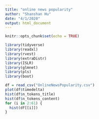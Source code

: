 ```yaml
---
title: "online news popularity"
author: "Shanshan Hu"
date: "4/1/2020"
output: html_document
---
```


```r
knitr::opts_chunk$set(echo = TRUE)
```

```r
library(tidyverse)
library(readxl)
library(rvest)
library(extraDistr)
library(ISLR)
library(glmnet) 
library(pls) 
library(boot)
```

```r
df = read_csv("OnlineNewsPopularity.csv")
plot(df$timedelta)
hist(df$n_tokens_title)
hist(df$n_tokens_content)
for (i in 2:61) {
  hist(df[[i]])
}
```
